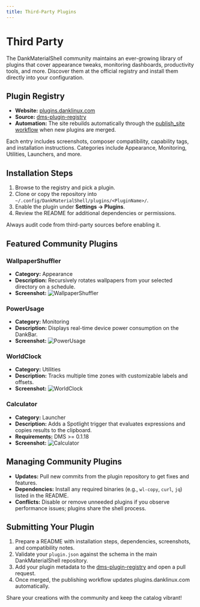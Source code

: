 ```yaml
---
title: Third-Party Plugins
---
```


# Third Party

The DankMaterialShell community maintains an ever-growing library of plugins that cover appearance tweaks, monitoring dashboards, productivity tools, and more. Discover them at the official registry and install them directly into your configuration.

## Plugin Registry

- **Website:** [plugins.danklinux.com](https://plugins.danklinux.com/)
- **Source:** [dms-plugin-registry](https://github.com/AvengeMedia/dms-plugin-registry)
- **Automation:** The site rebuilds automatically through the [publish_site workflow](https://github.com/AvengeMedia/dms-plugin-registry/actions/workflows/publish_site.yml) when new plugins are merged.

Each entry includes screenshots, composer compatibility, capability tags, and installation instructions. Categories include Appearance, Monitoring, Utilities, Launchers, and more.

## Installation Steps

1. Browse to the registry and pick a plugin.
2. Clone or copy the repository into `~/.config/DankMaterialShell/plugins/<PluginName>/`.
3. Enable the plugin under **Settings → Plugins**.
4. Review the README for additional dependencies or permissions.

Always audit code from third-party sources before enabling it.

## Featured Community Plugins

### WallpaperShuffler

- **Category:** Appearance
- **Description:** Recursively rotates wallpapers from your selected directory on a schedule.
- **Screenshot:** ![WallpaperShuffler](https://raw.githubusercontent.com/Daniel-42-z/dms-wallpaper-shuffler/refs/heads/main/screenshot.png)

### PowerUsage

- **Category:** Monitoring
- **Description:** Displays real-time device power consumption on the DankBar.
- **Screenshot:** ![PowerUsage](https://github.com/Daniel-42-z/dms-power-usage/raw/main/screenshot.png)

### WorldClock

- **Category:** Utilities
- **Description:** Tracks multiple time zones with customizable labels and offsets.
- **Screenshot:** ![WorldClock](https://github.com/rochacbruno/WorldClock/raw/main/screenshot.png)

### Calculator

- **Category:** Launcher
- **Description:** Adds a Spotlight trigger that evaluates expressions and copies results to the clipboard.
- **Requirements:** DMS >= 0.1.18
- **Screenshot:** ![Calculator](https://github.com/rochacbruno/DankCalculator/raw/main/screenshot.png)

## Managing Community Plugins

- **Updates:** Pull new commits from the plugin repository to get fixes and features.
- **Dependencies:** Install any required binaries (e.g., `wl-copy`, `curl`, `jq`) listed in the README.
- **Conflicts:** Disable or remove unneeded plugins if you observe performance issues; plugins share the shell process.

## Submitting Your Plugin

1. Prepare a README with installation steps, dependencies, screenshots, and compatibility notes.
2. Validate your `plugin.json` against the schema in the main DankMaterialShell repository.
3. Add your plugin metadata to the [dms-plugin-registry](https://github.com/AvengeMedia/dms-plugin-registry) and open a pull request.
4. Once merged, the publishing workflow updates plugins.danklinux.com automatically.

Share your creations with the community and keep the catalog vibrant!

